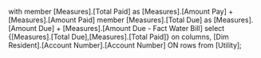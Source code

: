 with 
    member [Measures].[Total Paid] as
    [Measures].[Amount Pay] + [Measures].[Amount Paid]
    member [Measures].[Total Due] as
    [Measures].[Amount Due] + [Measures].[Amount Due - Fact Water Bill]
select
    {[Measures].[Total Due],[Measures].[Total Paid]} on columns,
	[Dim Resident].[Account Number].[Account Number] ON rows
	from [Utility];